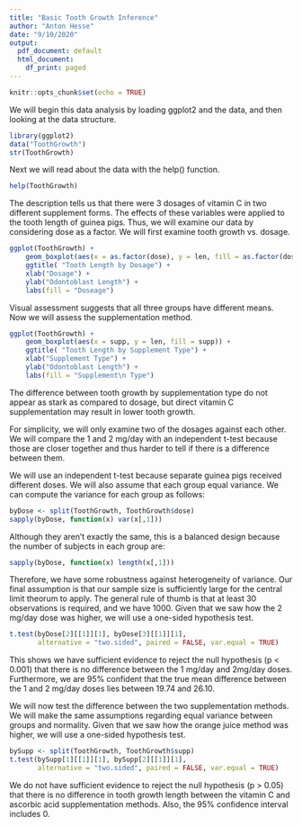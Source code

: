 ```yaml
---
title: "Basic Tooth Growth Inference"
author: "Anton Hesse"
date: "9/10/2020"
output:
  pdf_document: default
  html_document:
    df_print: paged
---
```


```r
knitr::opts_chunk$set(echo = TRUE)
```

We will begin this data analysis by loading ggplot2 and the data, and then looking at the data structure.

``` r
library(ggplot2)
data("ToothGrowth")
str(ToothGrowth)
```

Next we will read about the data with the help() function.

```r
help(ToothGrowth)
```

The description tells us that there were 3 dosages of vitamin C in two different supplement forms. The effects of these variables were applied to the tooth length of guinea pigs. Thus, we will examine our data by considering dose as a factor. We will first examine tooth growth vs. dosage.

``` r
ggplot(ToothGrowth) +
    geom_boxplot(aes(x = as.factor(dose), y = len, fill = as.factor(dose))) +
    ggtitle( "Tooth Length by Dosage") +
    xlab("Dosage") +
    ylab("Odontoblast Length") +
    labs(fill = "Doseage")
```

Visual assessment suggests that all three groups have different means. Now we will assess the supplementation method.

```r
ggplot(ToothGrowth) +
    geom_boxplot(aes(x = supp, y = len, fill = supp)) +
    ggtitle( "Tooth Length by Supplement Type") +
    xlab("Supplement Type") +
    ylab("Odontoblast Length") +
    labs(fill = "Supplement\n Type")
```

The difference between tooth growth by supplementation type do not appear as stark as compared to dosage, but direct vitamin C supplementation may result in lower tooth growth.

For simplicity, we will only examine two of the dosages against each other. We will compare the 1 and 2 mg/day with an independent t-test because those are closer together and thus harder to tell if there is a difference between them.

We will use an independent t-test because separate guinea pigs received different doses. We will also assume that each group equal variance. We can compute the variance for each group as follows:

```r
byDose <- split(ToothGrowth, ToothGrowth$dose)
sapply(byDose, function(x) var(x[,1]))
```

Although they aren't exactly the same, this is a balanced design because the number of subjects in each group are:

```r
sapply(byDose, function(x) length(x[,1]))
```

Therefore, we have some robustness against heterogeneity of variance. Our final assumption is that our sample size is sufficiently large for the central limit theorum to apply. The general rule of thumb is that at least 30 observations is required, and we have 1000. Given that we saw how the 2 mg/day dose was higher, we will use a one-sided hypothesis test.

```r
t.test(byDose[2][[1]][1], byDose[3][[1]][1],
       alternative = "two.sided", paired = FALSE, var.equal = TRUE)
```

This shows we have sufficient evidence to reject the null hypothesis (p < 0.001) that there is no difference between the 1 mg/day and 2mg/day doses. Furthermore, we are 95% confident that the true mean difference between the 1 and 2 mg/day doses lies between 19.74 and 26.10.


We will now test the difference between the two supplementation methods. We will make the same assumptions regarding equal variance between groups and normality. Given that we saw how the orange juice method was higher, we will use a one-sided hypothesis test.

```r
bySupp <- split(ToothGrowth, ToothGrowth$supp)
t.test(bySupp[1][[1]][1], bySupp[2][[1]][1],
       alternative = "two.sided", paired = FALSE, var.equal = TRUE)
```

We do not have sufficient evidence to reject the null hypothesis (p > 0.05) that there is no difference in tooth growth length between the vitamin C and ascorbic acid supplementation methods. Also, the 95% confidence interval includes 0.
